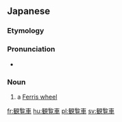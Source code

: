 ==Japanese==
{{wikipedia|lang=ja}}
{{ja-kanjitab|かん|らん|しゃ|yomi=o}}

===Etymology===
{{com|ja|観覧|車|tr1=kanran|tr2=sha|t1=[[viewing]]|t2=[[wheeled]] [[vehicle]]|sort=かんらんしゃ}}

===Pronunciation===
{{ja-pron|かんらんしゃ|y=o|acc=3}}
* {{hmp|lang=ja|観覧者|sort=かんらんしゃ}}

===Noun===
{{ja-noun|かんらんしゃ|hhira=くわんらんしゃ}}

# a [[Ferris wheel]]

[[fr:観覧車]]
[[hu:観覧車]]
[[pl:観覧車]]
[[sv:観覧車]]